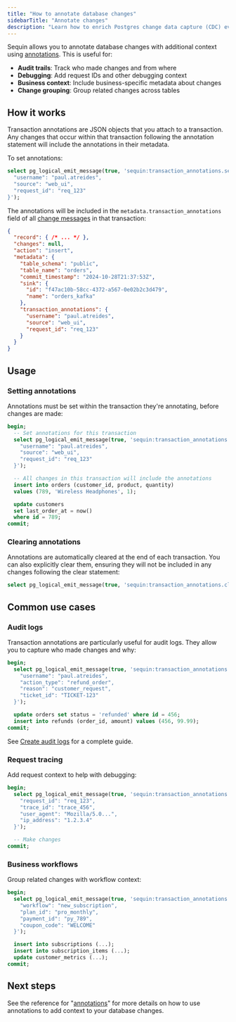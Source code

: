 ```yaml
---
title: "How to annotate database changes"
sidebarTitle: "Annotate changes"
description: "Learn how to enrich Postgres change data capture (CDC) events with transaction annotations for audit trails, debugging, and business context."
---
```


Sequin allows you to annotate database changes with additional context using [annotations](/reference/annotations). This is useful for:

- **Audit trails**: Track who made changes and from where
- **Debugging**: Add request IDs and other debugging context
- **Business context**: Include business-specific metadata about changes
- **Change grouping**: Group related changes across tables

## How it works

Transaction annotations are JSON objects that you attach to a transaction. Any changes that occur within that transaction following the annotation statement will include the annotations in their metadata.

To set annotations:

```sql
select pg_logical_emit_message(true, 'sequin:transaction_annotations.set', '{ 
  "username": "paul.atreides",
  "source": "web_ui",
  "request_id": "req_123"
}');
```

The annotations will be included in the `metadata.transaction_annotations` field of all [change messages](/reference/messages#change-messages) in that transaction:

```json
{
  "record": { /* ... */ },
  "changes": null,
  "action": "insert",
  "metadata": {
    "table_schema": "public",
    "table_name": "orders",
    "commit_timestamp": "2024-10-28T21:37:53Z",
    "sink": {
      "id": "f47ac10b-58cc-4372-a567-0e02b2c3d479",
      "name": "orders_kafka"
    },
    "transaction_annotations": {
      "username": "paul.atreides",
      "source": "web_ui",
      "request_id": "req_123"
    }
  }
}
```

## Usage

### Setting annotations

Annotations must be set within the transaction they're annotating, before changes are made:

```sql
begin;
  -- Set annotations for this transaction
  select pg_logical_emit_message(true, 'sequin:transaction_annotations.set', '{
    "username": "paul.atreides",
    "source": "web_ui",
    "request_id": "req_123"
  }');

  -- All changes in this transaction will include the annotations
  insert into orders (customer_id, product, quantity) 
  values (789, 'Wireless Headphones', 1);

  update customers 
  set last_order_at = now() 
  where id = 789;
commit;
```

### Clearing annotations

Annotations are automatically cleared at the end of each transaction. You can also explicitly clear them, ensuring they will not be included in any changes following the clear statement:

```sql
select pg_logical_emit_message(true, 'sequin:transaction_annotations.clear', '');
```

## Common use cases

### Audit logs

Transaction annotations are particularly useful for audit logs. They allow you to capture who made changes and why:

```sql
begin;
  select pg_logical_emit_message(true, 'sequin:transaction_annotations.set', '{
    "username": "paul.atreides",
    "action_type": "refund_order",
    "reason": "customer_request",
    "ticket_id": "TICKET-123"
  }');

  update orders set status = 'refunded' where id = 456;
  insert into refunds (order_id, amount) values (456, 99.99);
commit;
```

See [Create audit logs](/how-to/create-audit-logs) for a complete guide.

### Request tracing

Add request context to help with debugging:

```sql
begin;
  select pg_logical_emit_message(true, 'sequin:transaction_annotations.set', '{
    "request_id": "req_123",
    "trace_id": "trace_456",
    "user_agent": "Mozilla/5.0...",
    "ip_address": "1.2.3.4"
  }');

  -- Make changes
commit;
```

### Business workflows

Group related changes with workflow context:

```sql
begin;
  select pg_logical_emit_message(true, 'sequin:transaction_annotations.set', '{
    "workflow": "new_subscription",
    "plan_id": "pro_monthly",
    "payment_id": "py_789",
    "coupon_code": "WELCOME"
  }');

  insert into subscriptions (...);
  insert into subscription_items (...);
  update customer_metrics (...);
commit;
```

## Next steps

See the reference for "[annotations](/reference/annotations)" for more details on how to use annotations to add context to your database changes.